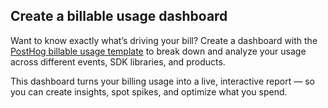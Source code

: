 ## Create a billable usage dashboard

Want to know exactly what’s driving your bill? Create a dashboard with the [PostHog billable usage template](/templates/posthog-billable-usage) to break down and analyze your usage across different events, SDK libraries, and products.

<ProductScreenshot
    imageLight="https://res.cloudinary.com/dmukukwp6/image/upload/posthog_billable_usage_b2b494d4bb.png"
    imageDark="https://res.cloudinary.com/dmukukwp6/image/upload/posthog_billable_usage_b2b494d4bb.png"
    alt="PostHog billable usage dashboard"
    classes="max-w-md mx-auto rounded"
/>

This dashboard turns your billing usage into a live, interactive report — so you can create insights, spot spikes, and optimize what you spend.